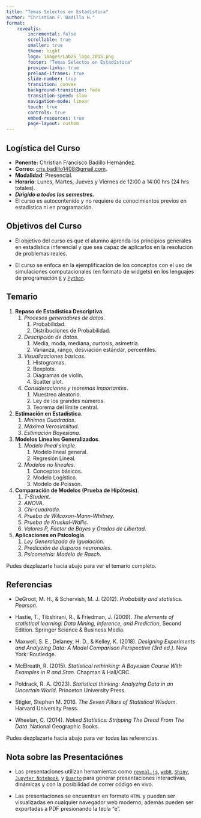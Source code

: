 ```yaml
---
title: "Temas Selectos en Estadística"
author: "Christian F. Badillo H."
format: 
    revealjs: 
        incremental: false
        scrollable: true
        smaller: true
        theme: night
        logo: images/Lab25_logo_2015.png
        footer: "Temas Selectos en Estadística"
        preview-links: true
        preload-iframes: true
        slide-number: true
        transition: convex
        background-transition: fade
        transition-speed: slow
        navigation-mode: linear
        touch: true
        controls: true
        embed-resources: true
        page-layout: custom
---
```


## Logística del Curso

* **Ponente:** Christian Francisco Badillo Hernández.
* **Correo:** [cris.badillo1408@gmail.com](mailto:cris.badillo1408@gmail.com).
* **Modalidad**: Presencial.
* **Horario**: Lunes, Martes, Jueves y Viernes de 12:00 a 14:00 hrs (24 hrs totales).
* ***Dirigido a todos los semestres.***
* El curso es autocontenido y no requiere de conocimientos previos en estadística ni en programación.

## Objetivos del Curso

* El objetivo del curso es que el alumno aprenda los principios generales en estadística inferencial y que sea capaz de aplicarlos en la resolución de problemas reales.

* El curso se enfoca en la ejemplificación de los conceptos con el uso de simulaciones computacionales (en formato de widgets) en los lenguajes de programación [`R`](https://www.r-project.org/) y [`Python`](https://es.wikipedia.org/wiki/Python).


## Temario

1. **Repaso de Estadística Descriptiva**.
    1. *Procesos generadores de datos*.
        1. Probabilidad.
        2. Distribuciones de Probabilidad.
    2. *Descripción de datos*. 
        1. Media, moda, mediana, curtosis, asimetría.
        2. Varianza, rango, desviación estándar, percentiles.
    3. *Visualizaciones básicas*.
        1. Histogramas.
        2. Boxplots.
        3. Diagramas de violín.
        4. Scatter plot.
    4. *Consideraciones y teoremas importantes*.
        1. Muestreo aleatorio.
        2. Ley de los grandes números.
        3. Teorema del límite central.

2. **Estimación en Estadística**.
    1. *Mínimos Cuadrados*.
    2. *Máxima Verosimilitud*.
    3. *Estimación Bayesiana*.

3. **Modelos Lineales Generalizados**.
    1. *Modelo lineal simple*.
        1. Modelo lineal general.
        2. Regresión Lineal.
    2. *Modelos no lineales*.
        1. Conceptos básicos.
        2. Modelo Logístico.
        3. Modelo de Poisson.

4. **Comparación de Modelos (Prueba de Hipótesis)**.
    1. *T-Student*.
    2. *ANOVA*.
    3. *Chi-cuadrada*.
    4. *Prueba de Wilcoxon-Mann-Whitney*.
    5. *Prueba de Kruskal-Wallis*.
    6. *Valores P, Factor de Bayes y Grados de Libertad*.

5. **Aplicaciones en Psicología**.
    1. *Ley Generalizada de Igualación*.
    2. *Predicción de disparos neuronales*.
    3. *Psicometría: Modelo de Rasch*.


::: footer
Pudes dezplazarte hacia abajo para ver el temario completo.
:::

## Referencias

* DeGroot, M. H., & Schervish, M. J. (2012). *Probability and statistics. Pearson*.

* Hastie, T., Tibshirani, R., & Friedman, J. (2009). *The elements of statistical learning: Data Mining, Inference, and Prediction*, Second Edition. Springer Science & Business Media.

* Maxwell, S. E., Delaney, H. D., & Kelley, K. (2018). *Designing Experiments and Analyzing Data: A Model Comparison Perspective (3rd ed.)*. New York: Routledge.

* McElreath, R. (2015). *Statistical rethinking: A Bayesian Course With Examples in R and Stan*. Chapman & Hall/CRC.

* Poldrack, R. A. (2023). *Statistical thinking: Analyzing Data in an Uncertain World*. Princeton University Press.

* Stigler, Stephen M. 2016. *The Seven Pillars of Statistical Wisdom*. Harvard University Press.

* Wheelan, C. (2014). *Naked Statistics: Stripping The Dread From The Data*. National Geographic Books.

::: footer
Pudes dezplazarte hacia abajo para ver todas las referencias.
:::

## Nota sobre las Presentaciónes

* Las presentaciones utilizan herramientas como [`reveal.js`](https://revealjs.com/), [`webR`](https://quarto-webr.thecoatlessprofessor.com/), [`Shiny`](https://shiny.posit.co/), [`Jupyter Notebook`](https://jupyter.org/), y [`Quarto`](https://quarto.org/) para generar presentaciones interactivas, dinámicas y con la posibilidad de correr código en vivo.

* Las presentaciones se encuentran en formato `HTML` y pueden ser visualizadas en cualquier navegador web moderno, además pueden ser exportadas a PDF presionando la tecla "e".